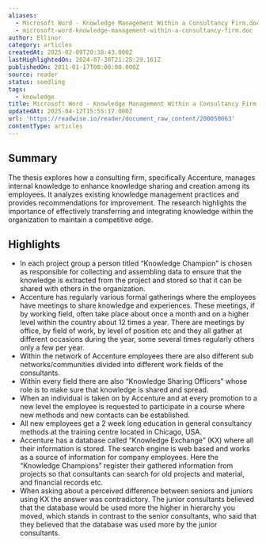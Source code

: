 ```yaml
---
aliases:
  - Microsoft Word - Knowledge Management Within a Consultancy Firm.doc
  - microsoft-word-knowledge-management-within-a-consultancy-firm.doc
author: Ellinor
category: articles
createdAt: 2025-02-09T20:38:43.000Z
lastHighlightedOn: 2024-07-30T21:25:29.161Z
publishedOn: 2011-01-17T00:00:00.000Z
source: reader
status: seedling
tags:
  - knowledge
title: Microsoft Word - Knowledge Management Within a Consultancy Firm.doc
updatedAt: 2025-04-12T15:55:17.000Z
url: 'https://readwise.io/reader/document_raw_content/200050063'
contentType: articles
---
```

## Summary

The thesis explores how a consulting firm, specifically Accenture, manages internal knowledge to enhance knowledge sharing and creation among its employees. It analyzes existing knowledge management practices and provides recommendations for improvement. The research highlights the importance of effectively transferring and integrating knowledge within the organization to maintain a competitive edge.

## Highlights

- In each project group a person titled “Knowledge Champion” is chosen as responsible for collecting and assembling data to ensure that the knowledge is extracted from the project and stored so that it can be shared with others in the organization.
- Accenture has regularly various formal gatherings where the employees have meetings to share knowledge and experiences. These meetings, if by working field, often take place about once a month and on a higher level within the country about 12 times a year. There are meetings by office, by field of work, by level of position etc and they all gather at different occasions during the year, some several times regularly others only a few per year.
- Within the network of Accenture employees there are also different sub networks/communities divided into different work fields of the consultants.
- Within every field there are also “Knowledge Sharing Officers” whose role is to make sure that knowledge is shared and spread.
- When an individual is taken on by Accenture and at every promotion to a new level the employee is requested to participate in a course where new methods and new contacts can be established.
- All new employees get a 2 week long education in general consultancy methods at the training centre located in Chicago, USA.
- Accenture has a database called “Knowledge Exchange” (KX) where all their information is stored. The search engine is web based and works as a source of information for company employees. Here the “Knowledge Champions” register their gathered information from projects so that consultants can search for old projects and material, and financial records etc.
- When asking about a perceived difference between seniors and juniors using KX the answer was contradictory. The junior consultants believed that the database would be used more the higher in hierarchy you moved, which stands in contrast to the senior consultants, who said that they believed that the database was used more by the junior consultants.
